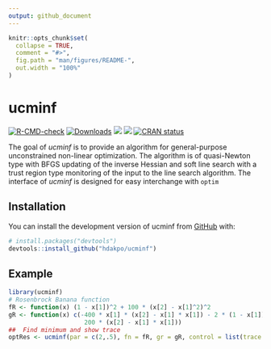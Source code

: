 ```yaml
---
output: github_document
---
```


<!-- README.md is generated from README.Rmd. Please edit that file -->

```r
knitr::opts_chunk$set(
  collapse = TRUE,
  comment = "#>",
  fig.path = "man/figures/README-",
  out.width = "100%"
)
```

# ucminf

<!-- badges: start -->
[![R-CMD-check](https://github.com/hdakpo/ucminf/actions/workflows/R-CMD-check.yaml/badge.svg)](https://github.com/hdakpo/ucminf/actions/workflows/R-CMD-check.yaml)
[![Downloads](https://cranlogs.r-pkg.org/badges/ucminf)](https://CRAN.R-project.org/package=ucminf)
[![](https://img.shields.io/github/languages/code-size/hdakpo/ucminf.svg)](https://github.com/hdakpo/ucminf)
[![](https://img.shields.io/badge/license-GPL-blue)](https://github.com/hdakpo/ucminf)
[![CRAN status](https://www.r-pkg.org/badges/version/ucminf)](https://CRAN.R-project.org/package=ucminf)
<!-- badges: end -->

The goal of *ucminf* is to provide an algorithm for general-purpose 
unconstrained non-linear optimization. The algorithm is of quasi-Newton type 
with BFGS updating of the inverse Hessian and soft line search with a trust 
region type monitoring of the input to the line search algorithm. The interface 
of *ucminf* is designed for easy interchange with `optim`

## Installation

You can install the development version of ucminf from [GitHub](https://github.com/) with:

``` r
# install.packages("devtools")
devtools::install_github("hdakpo/ucminf")
```

## Example

```r
library(ucminf)
# Rosenbrock Banana function
fR <- function(x) (1 - x[1])^2 + 100 * (x[2] - x[1]^2)^2
gR <- function(x) c(-400 * x[1] * (x[2] - x[1] * x[1]) - 2 * (1 - x[1]),
                     200 * (x[2] - x[1] * x[1]))
##  Find minimum and show trace
optRes <- ucminf(par = c(2,.5), fn = fR, gr = gR, control = list(trace = 1))
```
